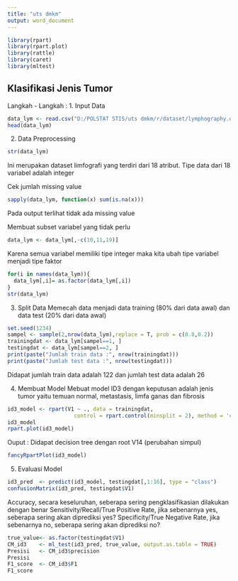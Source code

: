 ---
title: "uts dmkm"
output: word_document
---

```{r setup, include=FALSE}
library(rpart)
library(rpart.plot)
library(rattle)
library(caret)
library(mltest)
```

## Klasifikasi Jenis Tumor
Langkah - Langkah :
1. Input Data
```{r}
data_lym <- read.csv("D:/POLSTAT STIS/uts dmkm/r/dataset/lymphography.data", header=FALSE)
head(data_lym)
```

2. Data Preprocessing
```{r}
str(data_lym)
```
Ini merupakan dataset limfografi yang terdiri dari 18 atribut. Tipe data dari 18 variabel adalah integer

Cek jumlah missing value
```{r}
sapply(data_lym, function(x) sum(is.na(x)))
```
Pada output terlihat tidak ada missing value

Membuat subset variabel yang tidak perlu 
```{r}
data_lym <- data_lym[,-c(10,11,19)]
```

Karena semua variabel memiliki tipe integer maka kita ubah tipe variabel menjadi tipe faktor
```{r}
for(i in names(data_lym)){
  data_lym[,i]= as.factor(data_lym[,i])
}
str(data_lym)
```
3. Split Data
Memecah data menjadi data training (80% dari data awal) dan data test (20% dari data awal)

```{r}
set.seed(1234)
sampel <- sample(2,nrow(data_lym),replace = T, prob = c(0.8,0.2))
trainingdat <- data_lym[sampel==1, ]
testingdat <- data_lym[sampel==2, ]
print(paste("Jumlah train data :", nrow(trainingdat)))
print(paste("Jumlah test data :", nrow(testingdat)))
```
Didapat jumlah train data adalah 122 dan jumlah test data adalah 26

4. Membuat Model
Mebuat model ID3 dengan keputusan adalah jenis tumor yaitu temuan normal, metastasis, limfa ganas dan fibrosis
```{r}
id3_model <- rpart(V1 ~ ., data = trainingdat, 
                     control = rpart.control(minsplit = 2), method = 'class')
id3_model
rpart.plot(id3_model)
```
Ouput :
Didapat decision tree dengan root V14 (perubahan simpul)

```{r}
fancyRpartPlot(id3_model)
```

5. Evaluasi Model
```{r}
id3_pred  <- predict(id3_model, testingdat[,1:16], type = "class")
confusionMatrix(id3_pred, testingdat$V1)
```
Accuracy, secara keseluruhan, seberapa sering pengklasifikasian dilakukan dengan benar
Sensitivity/Recall/True Positive Rate, jika sebenarnya yes, seberapa sering akan diprediksi yes?
Specificity/True Negative Rate, jika sebenarnya no, seberapa sering akan diprediksi no?

```{r}
true_value<- as.factor(testingdat$V1)
CM_id3    <- ml_test(id3_pred, true_value, output.as.table = TRUE)
Presisi   <- CM_id3$precision
Presisi
F1_score  <- CM_id3$F1
F1_score
```